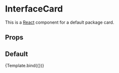 
<Meta title="InterfaceCard" component={InterfaceCard} />


# InterfaceCard

This is a [React](https://reactjs.org/) component for a default package card.

## Props

<ArgsTable of={InterfaceCard} />

## Default

<Canvas>
  <Story
    name="Default"
    args={{
      data: {
        package: {
          charms: [
            {
              display_name: "Traefik Ingress",
              name: "traefik-k8s",
            },
            {
              display_name: "MicroK8s",
              name: "microk8s",
            },
            {
              display_name: "Kafka",
              name: "kafka",
            },
            {
              display_name: "PostgreSQL",
              name: "postgresql",
            },
            {
              display_name: "Prometheus",
              name: "prometheus-k8s",
            },
            {
              display_name: "Landscape Server",
              name: "landscape-server",
            },
            {
              display_name: "Grafana",
              name: "grafana-k8s",
            },
            {
              display_name: "LXD",
              name: "lxd",
            },
          ],
          description:
            "Privacy-oriented voice, video, chat, and conference platform and SIP phone",
          display_name: "Jami",
          icon_url:
            "https://dashboard.snapcraft.io/site_media/appmedia/2020/11/jami-512.png",
          name: "jami",
          platforms: ["vm", "kubernetes"],
        },
        publisher: {
          display_name: "Savoir-faire Linux",
          name: "sfljami",
          validation: "star",
        },
        ratings: {
          value: 4,
          count: 50,
        },
      },
    }}
  >
    {Template.bind({})}
  </Story>
</Canvas>
